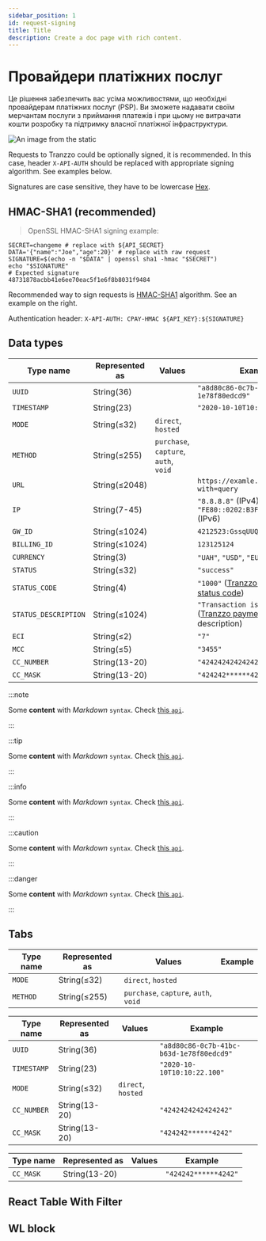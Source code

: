 ```yaml
---
sidebar_position: 1
id: request-signing
title: Title
description: Create a doc page with rich content.
---
```


<div style={{ display: "flex", alignItems: "center", justifyContent: "center" }}>

<div>

# Провайдери платіжних послуг

Це рішення забезпечить вас усіма можливостями, що необхідні провайдерам платіжних послуг (PSP). Ви зможете надавати своїм мерчантам послуги з приймання платежів і при цьому не витрачати кошти розробку та підтримку власної платіжної інфраструктури.

</div>


<div style={{ width: "50%", flexShrink: 0, paddingLeft: "30px"}}>

![An image from the static](/img/doc-img.svg)

</div>

</div>



Requests to Tranzzo could be optionally signed, it is recommended. In this case, header `X-API-AUTH` should be replaced with appropriate signing algorithm.
See examples below.

<aside class="notice">
    Signatures are case sensitive, they have to be lowercase <a href="https://en.wikipedia.org/wiki/Hexadecimal">Hex</a>.
</aside>

## HMAC-SHA1 (recommended)

> OpenSSL HMAC-SHA1 signing example:

```shell
SECRET=changeme # replace with ${API_SECRET}
DATA='{"name":"Joe","age":20}' # replace with raw request
SIGNATURE=$(echo -n "$DATA" | openssl sha1 -hmac "$SECRET")
echo "$SIGNATURE"
# Expected signature
48731878acbb41e6ee70eac5f1e6f8b8031f9484
```

Recommended way to sign requests is [HMAC-SHA1](https://en.wikipedia.org/wiki/HMAC) algorithm.
See an example on the right.

Authentication header: `X-API-AUTH: CPAY-HMAC ${API_KEY}:${SIGNATURE}`

## Data types

Type name             | Represented as |         Values                        |                Example
--------------------- |----------------|-------------------------------------- | --------------------------------------
`UUID`                | String(36)     |                                       | `"a8d80c86-0c7b-41bc-b63d-1e78f80edcd9"`
`TIMESTAMP`           | String(23)     |                                       | `"2020-10-10T10:10:22.100"`
`MODE`                | String(≤32)    | `direct`, `hosted`                    |
`METHOD`                  | String(≤255)     | `purchase`, `capture`, `auth`, `void` |
`URL`                        | String(≤2048)  |                                       | `https://examle.com/some/path?with=query`
`IP`                        | String(7-45)     |                                       | `"8.8.8.8"` (IPv4), `"FE80::0202:B3FF:FE1E:8329"` (IPv6)
`GW_ID`               | String(≤1024)  |                                       | `4212523:GssqUUQa`
`BILLING_ID`          | String(≤1024)  |                                       | `123125124`
`CURRENCY`                | String(3)             |                                       | `"UAH"`, `"USD"`, `"EUR"`
`STATUS`                    | String(≤32)    |                                       | `"success"`
`STATUS_CODE`            | String(4)      |                                       | `"1000"`  ([Tranzzo payment status code](#status-codes))
`STATUS_DESCRIPTION`    | String(≤1024)  |                                       | `"Transaction is successful."` ([Tranzzo payment status code](#status-codes) description)
`ECI`                        | String(≤2)     |                                       | `"7"`
`MCC`                        | String(≤5)     |                                       | `"3455"`
`CC_NUMBER`           | String(13-20)  |                                       | `"4242424242424242"`
`CC_MASK`             | String(13-20)  |                                       | `"424242******4242"`

:::note

Some **content** with _Markdown_ `syntax`. Check [this `api`](#).

:::

:::tip

Some **content** with _Markdown_ `syntax`. Check [this `api`](#).

:::

:::info

Some **content** with _Markdown_ `syntax`. Check [this `api`](#).

:::

:::caution

Some **content** with _Markdown_ `syntax`. Check [this `api`](#).

:::

:::danger

Some **content** with _Markdown_ `syntax`. Check [this `api`](#).

:::


## Tabs


<Tabs>
<TabItem value="value" label="Values" default>

Type name             | Represented as |         Values                        |                Example
--------------------- |----------------|-------------------------------------- | --------------------------------------
`MODE`                | String(≤32)    | `direct`, `hosted`                    |
`METHOD`                  | String(≤255)     | `purchase`, `capture`, `auth`, `void` |

</TabItem>
<TabItem value="string" label="String">

Type name             | Represented as |         Values                        |                Example
--------------------- |----------------|-------------------------------------- | --------------------------------------
`UUID`                | String(36)     |                                       | `"a8d80c86-0c7b-41bc-b63d-1e78f80edcd9"`
`TIMESTAMP`           | String(23)     |                                       | `"2020-10-10T10:10:22.100"`
`MODE`                | String(≤32)    | `direct`, `hosted`                    |
`CC_NUMBER`           | String(13-20)  |                                       | `"4242424242424242"`
`CC_MASK`             | String(13-20)  |                                       | `"424242******4242"`

</TabItem>
<TabItem value="cc_mask" label="CC_MASK">

Type name             | Represented as |         Values                        |                Example
--------------------- |----------------|-------------------------------------- | --------------------------------------
`CC_MASK`             | String(13-20)  |                                       | `"424242******4242"`

</TabItem>
</Tabs>

## React Table With Filter


<MainTable columns={columns} data={data}/>

## WL block


<CategoriesIconBlock/>

